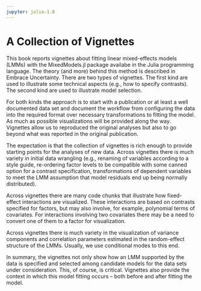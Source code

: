 ```yaml
---
jupyter: julia-1.8
---
```


# A Collection of Vignettes {#sec-intro}

This book reports vignettes about fitting linear mixed-effects models (LMMs) with the MixedModels.jl package availabe in the Julia programming language. The theory (and more) behind this method is described in Embrace Uncertainty. There are two types of vignettes. The first kind are used to illustrate some technical aspects (e.g., how to specify contrasts). The second kind are used to illustrate model selection. 

For both kinds the approach is to start with a publication or at least a well documented data set and document the workflow from configuring the data into the required format over necessary transformations to fitting the model. As much as possible visualizations will be provided along the way. Vignettes allow us to reproduced the original analyses but also to go beyond what was reported in the original publication.

The expectation is that the collection of vignettes is rich enough to provide starting points for the analyses of new data. Across vignettes there is much variety in initial data wrangling (e.g., renaming of variables according to a style guide, re-ordering factor levels to be compatible with some canned option for a contrast specification, transformations of dependent variables to meet the LMM assumption that model residuals end up being normally distributed). 

Across vignettes there are many code chunks that illustrate how fixed-effect interactions are visualized. These interactions are based on contrasts specified for factors, but may also involve, for example, polynomial terms of covariates. For interactions involving two covariates there may be a need to convert one of them to a factor for visualization. 

Across vignettes there is much variety in the visualization of variance components and correlation parameters estimated in the random-effect structure of the LMMs. Usually, we use conditional modes to this end. 

In summary, the vignettes not only show how an LMM supported by the data is specified and selected among candidate models for the data sets under consideration. This, of course, is critical. Vignettes also provide the context in which this model fitting occurs -- both before and after fitting the model. 